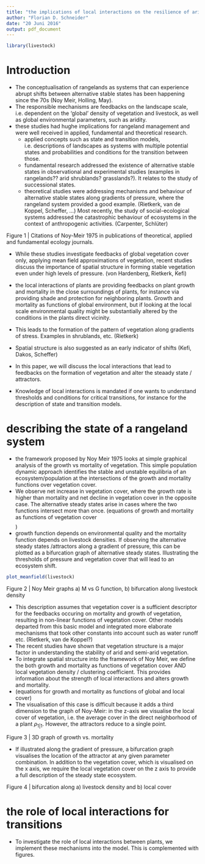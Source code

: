 ```yaml
---
title: "the implications of local interactions on the resilience of arid rangelands"
author: "Florian D. Schneider"
date: "20 Juni 2016"
output: pdf_document
---
```


```r

library(livestock)

```


# Introduction

- The conceptualisation of rangelands as systems that can experience abrupt shifts between alternative stable states has been happening since the 70s (Noy Meir, Holling, May). 
- The responsible mechanisms are feedbacks on the landscape scale, i.e. dependent on the 'global' density of vegetation and livestock, as well as global environmental parameters, such as aridity.
- these studies had hughe implications for rangeland management and were well received in applied, fundamental and theoretical research. 
   - applied concepts such as state and transition models, i.e. descriptions of landscapes as systems with multiple potential states and probabilities and conditions for the transition between those. 
   - fundamental research addressed the existence of alternative stable states in observational and experimental studies (examples in rangelands?? arid shrublands? grasslands?). It relates to the study of successional states. 
   - theoretical studies were addressing mechanisms and behaviour of alternative stable states along gradients of pressure, where the rangeland system provided a good example. (Rietkerk, van de Koppel, Scheffer, ...) Most recently, the study of social-ecological systems addressed the catastrophic behaviour of ecosystems in the context of anthropogenic activities. (Carpenter, Schlüter)
   
Figure 1 | Citations of Noy-Meir 1975 in publications of theoretical, applied and fundamental ecology journals. 
   
- While these studies investigate feedbacks of global vegetation cover only, applying mean field approximations of vegetation, recent studies discuss the importance of spatial structure in forming stable vegetation even under high levels of pressure. (von Hardenberg, Rietkerk, Kefi)
- the local interactions of plants are providing feedbacks on plant growth and mortality in the close surroundings of plants, for instance via providing shade and protection for neighboring plants. Growth and mortality as functions of global environment, but if looking at the local scale environmental quality might be substantially altered by the conditions in the plants direct vicinity. 
- This leads to the formation of  the pattern of vegetation along gradients of stress. Examples in shrublands, etc. (Rietkerk) 
- Spatial structure is also suggested as an early indicator of shifts (Kefi, Dakos, Scheffer)


- In this paper, we will discuss the local interactions that lead to feedbacks on the formation of vegetation and alter the steaady state / attractors. 
- Knowledge of local interactions is mandated if one wants to understand thresholds and conditions for critical transitions, for instance for the description of state and transition models. 

# describing the state of a rangeland system

- the framework proposed by Noy Meir 1975 looks at simple graphical analysis of the growth vs mortality of vegetation. This simple population dynamic approach identifies the stable and unstable equilibria of an ecosystem/population at the intersections of the growth and mortality functions over vegetation cover.
- We observe net increase in vegetation cover, where the growth rate is higher than mortality and net decline in vegetation cover in the opposite case. The alternative steady states arise in cases where the two functions intersect more than once. (equations of growth and mortality as functions of vegetation cover $$ $$)
-  growth function depends on environmental quality and the mortality function depends on livestock densities. If observing the alternative steady states /attractors along a gradient of pressure, this can be plotted as a bifurcation graph of alternative steady states. Illustrating the thresholds of pressure and vegetation cover that will lead to an ecosystem shift. 


```r
plot_meanfield(livestock)

```
   
Figure 2 | Noy Meir graphs a) M vs G function, b) bifurcation along livestock density

- This description assumes that vegetation cover is a sufficient descriptor for the feedbacks occuring on mortality and growth of vegetation, resulting in non-linear functions of vegetation cover. Other models departed from this basic model and integrated more elaborate mechanisms that took other constants into account such as water runoff etc. (Rietkerk, van de Koppel?)
- The recent studies have shown that vegetation structure is a major factor in understanding the stability of arid and semi-arid vegetation.
- To integrate spatial structure into the framework of Noy Meir, we define the both growth and mortality as functions of vegetation cover AND local vegetation density / clustering coefficient. This provides information about the strength of local interactions and alters growth and mortality. 
- (equations for growth and mortality as  functions of global and local cover)
- The visualisation of this  case is difficult because it adds a third dimension to the graph of Noy-Meir: in the z-axis we visualise the local cover of vegetation, i.e. the average cover in the direct neighborhood of a plant $\rho_{1|1}$. However, the attractors reduce to a single point. 

Figure 3 | 3D graph of growth vs. mortality 

- If illustrated along the gradient of pressure, a bifurcation graph visualises the location of the attractor at any given parameter combination. In addition to the vegetation cover, which is visualised on the x axis, we require the local vegetation cover on the z axis to provide a full description of the steady state ecosystem. 

Figure 4 | bifurcation along a) livestock density and b) local cover 


# the role of local interactions for transitions

- To investigate the role of local interactions between plants, we implement these mechanisms into the model. This is complemented with figures. 

